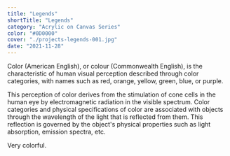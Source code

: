 ```yaml
---
title: "Legends"
shortTitle: "Legends"
category: "Acrylic on Canvas Series"
color: "#0D0000"
cover: "./projects-legends-001.jpg"
date: "2021-11-28"
---
```


Color (American English), or colour (Commonwealth English), is the characteristic of human visual perception described through color categories, with names such as red, orange, yellow, green, blue, or purple.

This perception of color derives from the stimulation of cone cells in the human eye by electromagnetic radiation in the visible spectrum. Color categories and physical specifications of color are associated with objects through the wavelength of the light that is reflected from them. This reflection is governed by the object's physical properties such as light absorption, emission spectra, etc.

Very colorful.
